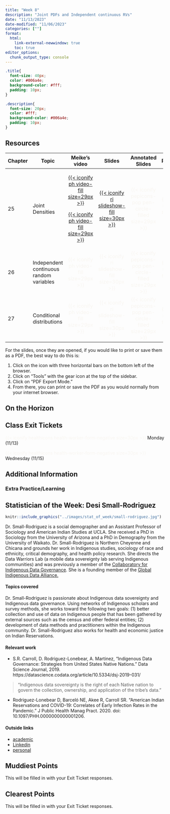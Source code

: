 ```yaml
---
title: "Week 8"
description: "Joint PDFs and Independent continuous RVs"
date: "11/13/2023"
date-modified: "11/06/2023"
categories: [""]
format: 
  html:
    link-external-newwindow: true
    toc: true
editor_options: 
  chunk_output_type: console
---
```


```css
.title{
  font-size: 40px;
  color: #006a4e;
  background-color: #fff;
  padding: 10px;
}

.description{
  font-size: 20px;
  color: #fff;
  background-color: #006a4e;
  padding: 10px;
}
```

## Resources

+---------+-----------------------------------------+--------------------------------------------------------------------------------------------------------------------------------------------------------------------------------------------------------------------------------------------------------------------------------------------------------------------------------------------------------------------------------------+---------------------------------------------------------------------------------------------------------+------------------------------------------------------------------------------------+---------------------------------------------------------------+
| Chapter | Topic                                   | Meike's video                                                                                                                                                                                                                                                                                                                                                                        | Slides                                                                                                  | Annotated Slides                                                                   | Recording                                                     |
+=========+=========================================+:====================================================================================================================================================================================================================================================================================================================================================================================:+:=======================================================================================================:+:==================================================================================:+:=============================================================:+
| 25      | Joint Densities                         | [[{{< iconify ph video-fill size=29px >}}](https://ohsuitg-my.sharepoint.com/personal/wakim_ohsu_edu/_layouts/15/stream.aspx?id=%2Fpersonal%2Fwakim%5Fohsu%5Fedu%2FDocuments%2FTeaching%2FClasses%2FF2023%5FBSTA%5F550%2FMeike%5Frecordings%2F25%20Joint%20densities%20part%201%2Emp4&referrer=StreamWebApp%2EWeb&referrerScenario=AddressBarCopied%2Eview)]{style="color:#f8f5f0;"} | [[{{< iconify ri slideshow-fill size=30px >}}](/slides/25_Joint_densities.qmd)]{style="color:#f8f5f0;"} | [{{< iconify pepicons-pop pen-circle-filled size=29px >}}]{style="color:#f8f5f0;"} | [{{< iconify mdi video size=34px >}}]{style="color:#f8f5f0;"} |
|         |                                         |                                                                                                                                                                                                                                                                                                                                                                                      |                                                                                                         |                                                                                    |                                                               |
|         |                                         | [[{{< iconify ph video-fill size=29px >}}](https://ohsuitg-my.sharepoint.com/personal/wakim_ohsu_edu/_layouts/15/stream.aspx?id=%2Fpersonal%2Fwakim%5Fohsu%5Fedu%2FDocuments%2FTeaching%2FClasses%2FF2023%5FBSTA%5F550%2FMeike%5Frecordings%2F25%20Joint%20densities%20Part%202%2Emp4&referrer=StreamWebApp%2EWeb&referrerScenario=AddressBarCopied%2Eview)]{style="color:#f8f5f0;"} |                                                                                                         |                                                                                    |                                                               |
+---------+-----------------------------------------+--------------------------------------------------------------------------------------------------------------------------------------------------------------------------------------------------------------------------------------------------------------------------------------------------------------------------------------------------------------------------------------+---------------------------------------------------------------------------------------------------------+------------------------------------------------------------------------------------+---------------------------------------------------------------+
| 26      | Independent continuous random variables | [{{< iconify ph video-fill size=29px >}}]{style="color:#f8f5f0;"}                                                                                                                                                                                                                                                                                                                    | [{{< iconify ri slideshow-fill size=30px >}}]{style="color:#f8f5f0;"}                                   | [{{< iconify pepicons-pop pen-circle-filled size=29px >}}]{style="color:#f8f5f0;"} | [{{< iconify mdi video size=34px >}}]{style="color:#f8f5f0;"} |
+---------+-----------------------------------------+--------------------------------------------------------------------------------------------------------------------------------------------------------------------------------------------------------------------------------------------------------------------------------------------------------------------------------------------------------------------------------------+---------------------------------------------------------------------------------------------------------+------------------------------------------------------------------------------------+---------------------------------------------------------------+
| 27      | Conditional distributions               | [{{< iconify ph video-fill size=29px >}}]{style="color:#f8f5f0;"}                                                                                                                                                                                                                                                                                                                    | [{{< iconify ri slideshow-fill size=30px >}}]{style="color:#f8f5f0;"}                                   | [{{< iconify pepicons-pop pen-circle-filled size=29px >}}]{style="color:#f8f5f0;"} | [{{< iconify mdi video size=34px >}}]{style="color:#f8f5f0;"} |
+---------+-----------------------------------------+--------------------------------------------------------------------------------------------------------------------------------------------------------------------------------------------------------------------------------------------------------------------------------------------------------------------------------------------------------------------------------------+---------------------------------------------------------------------------------------------------------+------------------------------------------------------------------------------------+---------------------------------------------------------------+

For the slides, once they are opened, if you would like to print or save them as a PDF, the best way to do this is:

1.  Click on the icon with three horizontal bars on the bottom left of the browser.
2.  Click on "Tools" with the gear icon at the top of the sidebar.
3.  Click on "PDF Export Mode."
4.  From there, you can print or save the PDF as you would normally from your internet browser.

## On the Horizon

## Class Exit Tickets

[{{< iconify healthicons health-worker-form-negative size=30px >}}]{style="color:#f8f5f0;"} Monday (11/13)

[{{< iconify healthicons health-worker-form-negative size=30px >}}]{style="color:#f8f5f0;"} Wednesday (11/15)

## Additional Information

### Extra Practice/Learning

## Statistician of the Week: Desi Small-Rodriguez

::: grid
::: g-col-4
```r
knitr::include_graphics("../images/stat_of_week/small-rodriguez.jpg")
```
:::

::: g-col-8
Dr. Small-Rodriguez is a social demographer and an Assistant Professor of Sociology and American Indian Studies at UCLA. She received a PhD in Sociology from the University of Arizona and a PhD in Demography from the University of Waikato. Dr. Small-Rodriguez is Northern Cheyenne and Chicana and grounds her work in Indigenous studies, sociology of race and ethnicity, critical demography, and health policy research. She directs the Data Warriors Lab (a mobile data sovereignty lab serving Indigenous communities) and was previously a member of the <a href = "https://indigenousdatalab.org/idsovteam/" target = "_blank">Collaboratory for Indigenous Data Governance</a>. She is a founding member of the <a href = "https://www.gida-global.org/whoweare" target = "_blank">Global Indigenous Data Alliance.</a>
:::
:::

#### Topics covered

Dr. Small-Rodriguez is passionate about Indigenous data sovereignty and Indigenous data governance. Using networks of Indigenous scholars and survey methods, she works toward the following two goals: (1) better collection and use of data on Indigenous people that has been gathered by external sources such as the census and other federal entities; (2) development of data methods and practitioners within the Indigenous community. Dr. Small-Rodriguez also works for health and economic justice on Indian Reservations.

#### Relevant work

-   S.R. Carroll, D. Rodriguez-Lonebear, A. Martinez, "Indigenous Data Governance: Strategies from United States Native Nations." Data Science Journal, 2019. https://datascience.codata.org/article/10.5334/dsj-2019-031/

> "Indigenous data sovereignty is the right of each Native nation to govern the collection, ownership, and application of the tribe's data."

-   Rodriguez-Lonebear D, Barceló NE, Akee R, Carroll SR. "American Indian Reservations and COVID-19: Correlates of Early Infection Rates in the Pandemic." J Public Health Manag Pract. 2020. doi: 10.1097/PHH.0000000000001206.

#### Outside links

-   [academic](https://soc.ucla.edu/person/desi-small-rodriguez/)
-   [Linkedin](https://www.linkedin.com/in/desismallrodriguez/)
-   [personal](https://www.drdrdesi.com/)

## Muddiest Points

This will be filled in with your Exit Ticket responses.

## Clearest Points

This will be filled in with your Exit Ticket responses.
